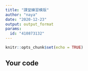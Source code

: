 ```yaml
---
title: "課堂練習模版"
author: "naya"
date: "2020-12-23"
output: output_format
params:
  id: "410873132"
---
```


```r
knitr::opts_chunk$set(echo = TRUE)
```

## Your code

```r

```

